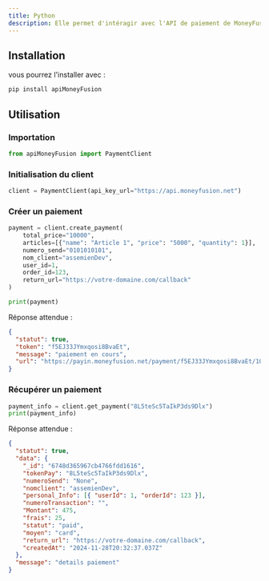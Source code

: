 ```yaml
---
title: Python
description: Elle permet d'intéragir avec l'API de paiement de MoneyFusion. Elle facilite la création et la récupération des paiements via des requêtes HTTP.
---
```


## Installation

vous pourrez l'installer avec :

```sh
pip install apiMoneyFusion
```

## Utilisation

### Importation

```python
from apiMoneyFusion import PaymentClient
```

### Initialisation du client

```python
client = PaymentClient(api_key_url="https://api.moneyfusion.net")
```

### Créer un paiement

```python
payment = client.create_payment(
    total_price="10000",
    articles=[{"name": "Article 1", "price": "5000", "quantity": 1}],
    numero_send="0101010101",
    nom_client="assemienDev",
    user_id=1,
    order_id=123,
    return_url="https://votre-domaine.com/callback"
)

print(payment)
```

Réponse attendue :

```json
{
  "statut": true,
  "token": "f5EJ33JYmxqosi8BvaEt",
  "message": "paiement en cours",
  "url": "https://payin.moneyfusion.net/payment/f5EJ33JYmxqosi8BvaEt/10000/John Doe"
}
```

### Récupérer un paiement

```python
payment_info = client.get_payment("8L5teSc5TaIkP3ds9Dlx")
print(payment_info)
```

Réponse attendue :

```json
{
  "statut": true,
  "data": {
    "_id": "6748d365967cb4766fdd1616",
    "tokenPay": "8L5teSc5TaIkP3ds9Dlx",
    "numeroSend": "None",
    "nomclient": "assemienDev",
    "personal_Info": [{ "userId": 1, "orderId": 123 }],
    "numeroTransaction": "",
    "Montant": 475,
    "frais": 25,
    "statut": "paid",
    "moyen": "card",
    "return_url": "https://votre-domaine.com/callback",
    "createdAt": "2024-11-28T20:32:37.037Z"
  },
  "message": "details paiement"
}
```
